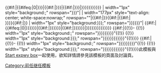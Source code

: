 <includeonly>{{#if:{{{sup|}}}|{{#ifeq:{{{sup|}}}|0|{{Terminus|{{{rowssup|rows={{{rows|1}}}}}}}}|{{#if:{{{supm|}}}|{{s-abandoned|{{{sup}}}|rows={{{rowssup|{{{rows|1}}}}}}}}|{{#if:{{{supn|}}}|{{s-unbuilt|{{{sup}}}|rows={{{rowssup|{{{rows|1}}}}}}}}|{{s-inop|{{{sup}}}|rows={{{rowssup|{{{rows|1}}}}}}}}}}}}}}}}
| width="1px" style="background:{{{3|#0008BD}}};" rowspan="{{{rowsup|{{{rows|1}}}}}}"|
| width="177px" style="text-align: center; white-space:nowrap;" rowspan="{{{rows|1}}}"|{{#if:{{{1|}}}|'''{{{1}}}'''}}{{#if:{{{1|}}}|{{#if:{{{2|}}}|<br />}}}}{{#if:{{{2|}}}|{{{2}}}}}
| width="1px" style="background:{{{4|{{{3|#0008BD}}}}}};" rowspan="{{{rowsdown|{{{rowsup|{{{rows|1}}}}}}}}}"|
{{#if:{{{sdown|}}}|{{#ifeq:{{{sdown|}}}|0|{{Terminus|rows={{{rowssdown|{{{rowssup|{{{rows|1}}}}}}}}}}}|{{#if:{{{sdownm|}}}|{{s-abandoned|{{{sdown}}}|rows={{{rowssdown|{{{rowssup|{{{rows|1}}}}}}}}}}}|{{#if:{{{sdownn|}}}|{{s-unbuilt|{{{sdown}}}|rows={{{rowssdown|{{{rowssup|{{{rows|1}}}}}}}}}}}|{{s-inop|{{{sdown}}}|rows={{{rowssdown|{{{rowssup|{{{rows|1}}}}}}}}}}}}}}}}}}}
{{#if:{{{5|}}}|{{!}}-
{{!}} width="1px" style="background:{{{5}}};" rowspan="{{{rowsup2|{{{rowsdown|{{{rowsup|{{{rows|1}}}}}}}}}}}}"{{!}}
{{!}} width="1px" style="background:{{{6|{{{5}}}}}};" rowspan="{{{rowsdown2|{{{rowsup2|{{{rowsdown|{{{rowsup|{{{rows|1}}}}}}}}}}}}}}}"{{!}}}}
{{#if:{{{7|}}}|{{!}}-
{{!}} width="1px" style="background:{{{7}}};" rowspan="{{{rowsup3|{{{rowsdown|{{{rowsup|{{{rows|1}}}}}}}}}}}}"{{!}}
{{!}} width="1px" style="background:{{{8|{{{7}}}}}};" rowspan="{{{rowsdown3|{{{rowsup3|{{{rowsdown|{{{rowsup|{{{rows|1}}}}}}}}}}}}}}}"{{!}}}}</includeonly><noinclude>此模板與[[Template:Start expwy box|Start expwy box]]一起使用，欲知詳情請參見該模板的頁面及討論頁。
[[Category:前任继任模板]]
</noinclude>